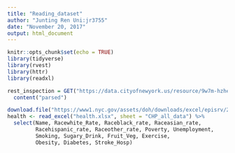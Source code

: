 ```yaml
---
title: "Reading_dataset"
author: "Junting Ren Uni:jr3755"
date: "November 20, 2017"
output: html_document
---
```


```r
knitr::opts_chunk$set(echo = TRUE)
library(tidyverse)
library(rvest)
library(httr)
library(readxl)
```

```r
rest_inspection = GET("https://data.cityofnewyork.us/resource/9w7m-hzhe.csv") %>% 
  content("parsed")
```

```r
download.file("https://www1.nyc.gov/assets/doh/downloads/excel/episrv/2015_CHP_PUD.xlsx", mode="wb", destfile = "health.xlsx")
health <- read_excel("health.xlsx", sheet = "CHP_all_data") %>% 
  select(Name, Racewhite_Rate, Raceblack_rate, Raceasian_rate, 
         Racehispanic_rate, Raceother_rate, Poverty, Unemployment,
         Smoking, Sugary_Drink, Fruit_Veg, Exercise,
         Obesity, Diabetes, Stroke_Hosp)
```

